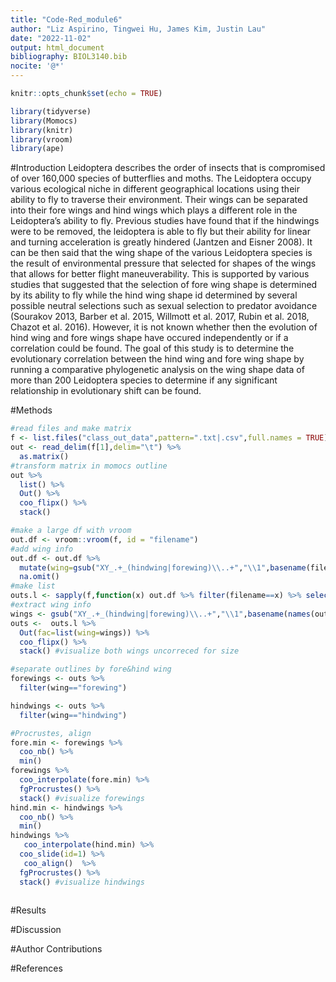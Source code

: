 ```yaml
---
title: "Code-Red_module6"
author: "Liz Aspirino, Tingwei Hu, James Kim, Justin Lau"
date: "2022-11-02"
output: html_document
bibliography: BIOL3140.bib
nocite: '@*'
---
```


```r
knitr::opts_chunk$set(echo = TRUE)
```

```r
library(tidyverse)
library(Momocs)
library(knitr)
library(vroom)
library(ape)
```
#Introduction
Leidoptera describes the order of insects that is compromised of over 160,000 species of butterflies and moths. The Leidoptera occupy various ecological niche in different geographical locations using their ability to fly to traverse their environment. Their wings can be separated into their fore wings and hind wings which plays a different role in the Leidoptera's ability to fly. Previous studies have found that if the hindwings were to be removed, the leidoptera is able to fly but their ability for linear and turning acceleration is greatly hindered (Jantzen and Eisner 2008). It can be then said that the wing shape of the various Leidoptera species is the result of environmental pressure that selected for shapes of the wings that allows for better flight maneuverability. This is supported by various studies that suggested that the selection of fore wing shape is determined by its ability to fly while the hind wing shape id determined by several possible neutral selections such as sexual selection to predator avoidance (Sourakov 2013, Barber et al. 2015, Willmott et al. 2017, Rubin et al. 2018, Chazot et al. 2016). However, it is not known whether then the evolution of hind wing and fore wings shape have occured independently or if a correlation could be found. The goal of this study is to determine the evolutionary correlation between the hind wing and fore wing shape by running a comparative phylogenetic analysis on the wing shape data of more than 200 Leidoptera species to determine if any significant relationship in evolutionary shift can be found.

#Methods

```r
#read files and make matrix
f <- list.files("class_out_data",pattern=".txt|.csv",full.names = TRUE)
out <- read_delim(f[1],delim="\t") %>% 
  as.matrix()
#transform matrix in momocs outline
out %>% 
  list() %>% 
  Out() %>% 
  coo_flipx() %>% 
  stack()
```

```r
#make a large df with vroom
out.df <- vroom::vroom(f, id = "filename")
#add wing info
out.df <- out.df %>% 
  mutate(wing=gsub("XY_.+_(hindwing|forewing)\\..+","\\1",basename(filename))) %>% 
  na.omit()
#make list
outs.l <- sapply(f,function(x) out.df %>% filter(filename==x) %>% select(X,Y) %>% as.matrix)
#extract wing info
wings <- gsub("XY_.+_(hindwing|forewing)\\..+","\\1",basename(names(outs.l)))
outs <-  outs.l %>% 
  Out(fac=list(wing=wings)) %>% 
  coo_flipx() %>% 
  stack() #visualize both wings uncorreced for size
```

```r
#separate outlines by fore&hind wing
forewings <- outs %>% 
  filter(wing=="forewing")

hindwings <- outs %>% 
  filter(wing=="hindwing")

#Procrustes, align
fore.min <- forewings %>% 
  coo_nb() %>% 
  min()
forewings %>%
  coo_interpolate(fore.min) %>% 
  fgProcrustes() %>% 
  stack() #visualize forewings
hind.min <- hindwings %>% 
  coo_nb() %>% 
  min()
hindwings %>% 
   coo_interpolate(hind.min) %>% 
  coo_slide(id=1) %>% 
   coo_align()  %>%
  fgProcrustes() %>%
  stack() #visualize hindwings
```
```r

```

#Results

#Discussion

#Author Contributions

#References